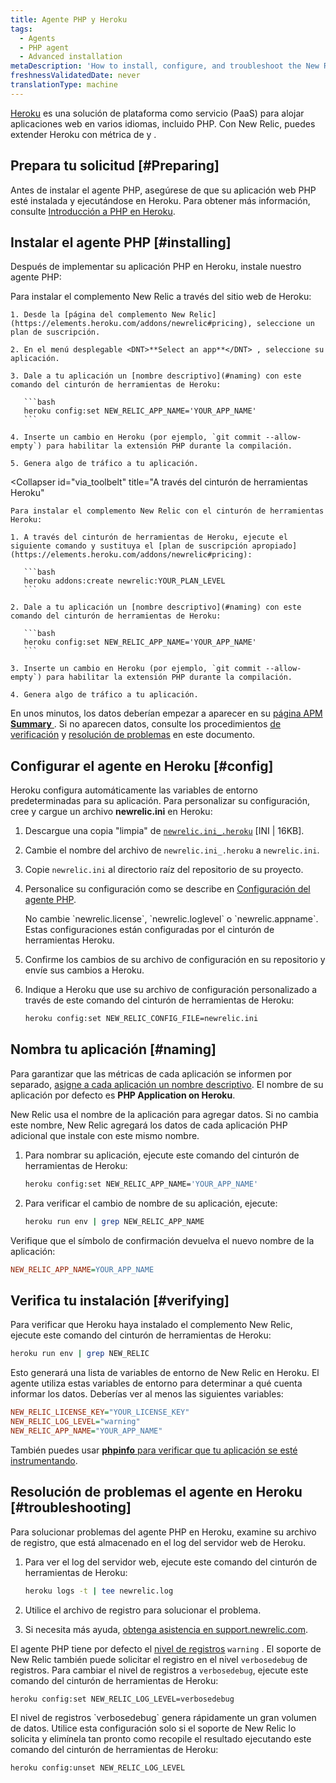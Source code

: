 ```yaml
---
title: Agente PHP y Heroku
tags:
  - Agents
  - PHP agent
  - Advanced installation
metaDescription: 'How to install, configure, and troubleshoot the New Relic PHP agent on Heroku.'
freshnessValidatedDate: never
translationType: machine
---
```


[Heroku](//www.heroku.com/) es una solución de plataforma como servicio (PaaS) para alojar aplicaciones web en varios idiomas, incluido PHP. Con New Relic, puedes extender Heroku con métrica de [<InlinePopover type="apm"/>](/docs/apm/new-relic-apm/getting-started/welcome-new-relic-apm)y [<InlinePopover type="browser"/>](/docs/browser/new-relic-browser/getting-started/new-relic-browser).

## Prepara tu solicitud [#Preparing]

Antes de instalar el agente PHP, asegúrese de que su aplicación web PHP esté instalada y ejecutándose en Heroku. Para obtener más información, consulte [Introducción a PHP en Heroku](//devcenter.heroku.com/articles/getting-started-with-php).

## Instalar el agente PHP [#installing]

Después de implementar su aplicación PHP en Heroku, instale nuestro agente PHP:

<CollapserGroup>
  <Collapser
    id="via_heroku"
    title="A través del sitio web de Heroku"
  >
    Para instalar el complemento New Relic a través del sitio web de Heroku:

    1. Desde la [página del complemento New Relic](https://elements.heroku.com/addons/newrelic#pricing), seleccione un plan de suscripción.

    2. En el menú desplegable <DNT>**Select an app**</DNT> , seleccione su aplicación.

    3. Dale a tu aplicación un [nombre descriptivo](#naming) con este comando del cinturón de herramientas de Heroku:

       ```bash
       heroku config:set NEW_RELIC_APP_NAME='YOUR_APP_NAME'
       ```

    4. Inserte un cambio en Heroku (por ejemplo, `git commit --allow-empty`) para habilitar la extensión PHP durante la compilación.

    5. Genera algo de tráfico a tu aplicación.
  </Collapser>

  <Collapser
    id="via_toolbelt"
    title="A través del cinturón de herramientas Heroku"
  >
    Para instalar el complemento New Relic con el cinturón de herramientas Heroku:

    1. A través del cinturón de herramientas de Heroku, ejecute el siguiente comando y sustituya el [plan de suscripción apropiado](https://elements.heroku.com/addons/newrelic#pricing):

       ```bash
       heroku addons:create newrelic:YOUR_PLAN_LEVEL
       ```

    2. Dale a tu aplicación un [nombre descriptivo](#naming) con este comando del cinturón de herramientas de Heroku:

       ```bash
       heroku config:set NEW_RELIC_APP_NAME='YOUR_APP_NAME'
       ```

    3. Inserte un cambio en Heroku (por ejemplo, `git commit --allow-empty`) para habilitar la extensión PHP durante la compilación.

    4. Genera algo de tráfico a tu aplicación.
  </Collapser>
</CollapserGroup>

En unos minutos, los datos deberían empezar a aparecer en su [página APM <DNT>**Summary**</DNT> ](/docs/apm/applications-menu/monitoring/apm-overview-page). Si no aparecen datos, consulte los procedimientos [de verificación](#verifying) y [resolución de problemas](#troubleshooting) en este documento.

## Configurar el agente en Heroku [#config]

Heroku configura automáticamente las variables de entorno predeterminadas para su aplicación. Para personalizar su configuración, cree y cargue un archivo <DNT>**newrelic.ini**</DNT> en Heroku:

1. Descargue una copia "limpia" de [`newrelic.ini_.heroku`](./files/newrelic.ini_.heroku) \[INI | 16KB].

2. Cambie el nombre del archivo de `newrelic.ini_.heroku` a `newrelic.ini`.

3. Copie `newrelic.ini` al directorio raíz del repositorio de su proyecto.

4. Personalice su configuración como se describe en [Configuración del agente PHP](/docs/agents/php-agent/configuration/php-agent-configuration).

   <Callout variant="caution">
     No cambie `newrelic.license`, `newrelic.loglevel` o `newrelic.appname`. Estas configuraciones están configuradas por el cinturón de herramientas Heroku.
   </Callout>

5. Confirme los cambios de su archivo de configuración en su repositorio y envíe sus cambios a Heroku.

6. Indique a Heroku que use su archivo de configuración personalizado a través de este comando del cinturón de herramientas de Heroku:

   ```bash
   heroku config:set NEW_RELIC_CONFIG_FILE=newrelic.ini
   ```

## Nombra tu aplicación [#naming]

Para garantizar que las métricas de cada aplicación se informen por separado, [asigne a cada aplicación un nombre descriptivo](/docs/apm/new-relic-apm/installation-configuration/naming-your-application#app-name). El nombre de su aplicación por defecto es <DNT>**PHP Application on Heroku**</DNT>.

New Relic usa el nombre de la aplicación para agregar datos. Si no cambia este nombre, New Relic agregará los datos de cada aplicación PHP adicional que instale con este mismo nombre.

1. Para nombrar su aplicación, ejecute este comando del cinturón de herramientas de Heroku:

   ```bash
   heroku config:set NEW_RELIC_APP_NAME='YOUR_APP_NAME'
   ```

2. Para verificar el cambio de nombre de su aplicación, ejecute:

   ```bash
   heroku run env | grep NEW_RELIC_APP_NAME
   ```

Verifique que el símbolo de confirmación devuelva el nuevo nombre de la aplicación:

```ini
NEW_RELIC_APP_NAME=YOUR_APP_NAME
```

## Verifica tu instalación [#verifying]

Para verificar que Heroku haya instalado el complemento New Relic, ejecute este comando del cinturón de herramientas de Heroku:

```bash
heroku run env | grep NEW_RELIC
```

Esto generará una lista de variables de entorno de New Relic en Heroku. El agente utiliza estas variables de entorno para determinar a qué cuenta informar los datos. Deberías ver al menos las siguientes variables:

```ini
NEW_RELIC_LICENSE_KEY="YOUR_LICENSE_KEY"
NEW_RELIC_LOG_LEVEL="warning"
NEW_RELIC_APP_NAME="YOUR_APP_NAME"
```

También puedes usar [<DNT>**phpinfo**</DNT> para verificar que tu aplicación se esté instrumentando](/docs/agents/php-agent/troubleshooting/using-phpinfo-verify-php).

## Resolución de problemas el agente en Heroku [#troubleshooting]

Para solucionar problemas del agente PHP en Heroku, examine su archivo de registro, que está almacenado en el log del servidor web de Heroku.

1. Para ver el log del servidor web, ejecute este comando del cinturón de herramientas de Heroku:

   ```bash
   heroku logs -t | tee newrelic.log
   ```

2. Utilice el archivo de registro para solucionar el problema.

3. Si necesita más ayuda, [obtenga asistencia en support.newrelic.com](https://support.newrelic.com).

El agente PHP tiene por defecto el [nivel de registros](/docs/agents/php-agent/configuration/php-agent-configuration#inivar-loglevel) `warning` . El soporte de New Relic también puede solicitar el registro en el nivel `verbosedebug` de registros. Para cambiar el nivel de registros a `verbosedebug`, ejecute este comando del cinturón de herramientas de Heroku:

```bash
heroku config:set NEW_RELIC_LOG_LEVEL=verbosedebug
```

<Callout variant="caution">
  El nivel de registros `verbosedebug` genera rápidamente un gran volumen de datos. Utilice esta configuración solo si el soporte de New Relic lo solicita y elimínela tan pronto como recopile el resultado ejecutando este comando del cinturón de herramientas de Heroku:

  ```bash
  heroku config:unset NEW_RELIC_LOG_LEVEL
  ```
</Callout>

<InstallFeedback/>

